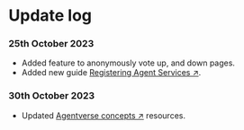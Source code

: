 # Update log

### 25th October 2023

 - Added feature to anonymously vote up, and down pages.
 - Added new guide [Registering Agent Services ↗️](guides/agentverse/registering-agent-services).

### 30th October 2023

 - Updated [Agentverse concepts ↗️](/concepts#agentverse) resources.

